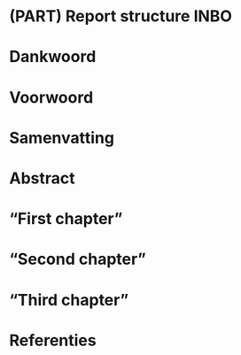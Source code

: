 # (PART) Report structure INBO {-}

<!-- Remove or add titles below as necessary, and preferably split as Rmd files -->


# Dankwoord {-}


# Voorwoord {-}


# Samenvatting {-}


# Abstract {-}





# "First chapter"



# "Second chapter"



# "Third chapter"






# Referenties {-}